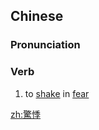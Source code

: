 {{also|惊悸}}
==Chinese==
{{zh-forms|s=惊悸}}

===Pronunciation===
{{zh-pron
|m=jīngjì|ma=Zh-jīngjì.ogg
|c=ging1 gwai3,ging1 gwai6
|cat=v
}}

===Verb===
{{zh-verb}}

# to [[shake]] in [[fear]]

[[zh:驚悸]]